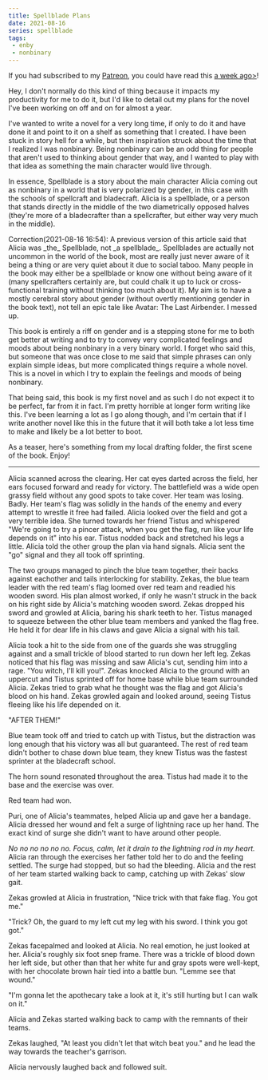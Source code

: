```yaml
---
title: Spellblade Plans
date: 2021-08-16
series: spellblade
tags:
 - enby
 - nonbinary
---
```


<XeblogConv name="Cadey" mood="enby">
If you had subscribed to my <a href="https://www.patreon.com/cadey">Patreon</a>, you could have read this <a href="https://www.patreon.com/posts/spellblade-plans-54727617">a week ago></a>!
</XeblogConv>

Hey, I don't normally do this kind of thing because it impacts my productivity
for me to do it, but I'd like to detail out my plans for the novel I've been
working on off and on for almost a year.

I've wanted to write a novel for a very long time, if only to do it and have
done it and point to it on a shelf as something that I created. I have been
stuck in story hell for a while, but then inspiration struck about the time that
I realized I was nonbinary. Being nonbinary can be an odd thing for people that
aren't used to thinking about gender that way, and I wanted to play with that
idea as something the main character would live through.

In essence, Spellblade is a story about the main character Alicia coming out as
nonbinary in a world that is very polarized by gender, in this case with the
schools of spellcraft and bladecraft. Alicia is a spellblade, or a person
that stands directly in the middle of the two diametrically opposed halves
(they're more of a bladecrafter than a spellcrafter, but either way very much in
the middle).

<XeblogConv name="Cadey" mood="coffee">
Correction(2021-08-16 16:54): A previous version of this article said that
Alicia was _the_ Spellblade, not _a spellblade_. Spellblades are actually not
uncommon in the world of the book, most are really just never aware of it being
a thing or are very quiet about it due to social taboo. Many people in the book
may either be a spellblade or know one without being aware of it (many
spellcrafters certainly are, but could chalk it up to luck or cross-functional
training without thinking too much about it). My aim is to have a mostly
cerebral story about gender (without overtly mentioning gender in the book
text), not tell an epic tale like Avatar: The Last Airbender. I messed
up.
</XeblogConv>

This book is entirely a riff on gender and is a stepping stone for me to both
get better at writing and to try to convey very complicated feelings and moods
about being nonbinary in a very binary world. I forget who said this, but
someone that was once close to me said that simple phrases can only explain
simple ideas, but more complicated things require a whole novel. This is a novel
in which I try to explain the feelings and moods of being nonbinary.

That being said, this book is my first novel and as such I do not expect it to
be perfect, far from it in fact. I'm pretty horrible at longer form writing like
this. I've been learning a lot as I go along though, and I'm certain that if I
write another novel like this in the future that it will both take a lot less
time to make and likely be a lot better to boot.

As a teaser, here's something from my local drafting folder, the first scene of
the book. Enjoy!

---

Alicia scanned across the clearing. Her cat eyes darted across the field, her
ears focused forward and ready for victory. The battlefield was a wide open
grassy field without any good spots to take cover. Her team was losing. Badly.
Her team's flag was solidly in the hands of the enemy and every attempt to
wrestle it free had failed. Alicia looked over the field and got a very terrible
idea. She turned towards her friend Tistus and whispered "We're going to try a
pincer attack, when you get the flag, run like your life depends on it" into his
ear. Tistus nodded back and stretched his legs a little. Alicia told the other
group the plan via hand signals. Alicia sent the "go" signal and they all took
off sprinting.

The two groups managed to pinch the blue team together, their backs against
eachother and tails interlocking for stability. Zekas, the blue team leader with
the red team's flag loomed over red team and readied his wooden sword. His plan
almost worked, if only he wasn't struck in the back on his right side by
Alicia's matching wooden sword. Zekas dropped his sword and growled at Alicia,
baring his shark teeth to her. Tistus managed to squeeze between the other blue
team members and yanked the flag free. He held it for dear life in his claws and
gave Alicia a signal with his tail.

Alicia took a hit to the side from one of the guards she was struggling against
and a small trickle of blood started to run down her left leg. Zekas noticed
that his flag was missing and saw Alicia's cut, sending him into a rage. "You
witch, I'll kill you!". Zekas knocked Alicia to the ground with an uppercut and
Tistus sprinted off for home base while blue team surrounded Alicia. Zekas tried
to grab what he thought was the flag and got Alicia's blood on his hand. Zekas
growled again and looked around, seeing Tistus fleeing like his life depended on
it.

"AFTER THEM!"

Blue team took off and tried to catch up with Tistus, but the distraction was
long enough that his victory was all but guaranteed. The rest of red team didn't
bother to chase down blue team, they knew Tistus was the fastest sprinter at the
bladecraft school.

The horn sound resonated throughout the area. Tistus had made it to the base and
the exercise was over.

Red team had won.

Puri, one of Alicia's teammates, helped Alicia up and gave her a bandage.
Alicia dressed her wound and felt a surge of lightning race up her hand. The
exact kind of surge she didn't want to have around other people.

_No no no no no no. Focus, calm, let it drain to the lightning rod in my heart._
Alicia ran through the exercises her father told her to do and the feeling
settled. The surge had stopped, but so had the bleeding. Alicia and the rest of
her team started walking back to camp, catching up with Zekas' slow gait.

Zekas growled at Alicia in frustration, "Nice trick with that fake flag. You got
me."

"Trick? Oh, the guard to my left cut my leg with his sword. I think you got
got."

Zekas facepalmed and looked at Alicia. No real emotion, he just looked at her.
Alicia's roughly six foot snep frame. There was a trickle of blood down her left
side, but other than that her white fur and gray spots were well-kept, with her
chocolate brown hair tied into a battle bun. "Lemme see that wound."

"I'm gonna let the apothecary take a look at it, it's still hurting but I can
walk on it."

Alicia and Zekas started walking back to camp with the remnants of their teams.

Zekas laughed, "At least you didn't let that witch beat you." and he lead the
way towards the teacher's garrison.

Alicia nervously laughed back and followed suit.
